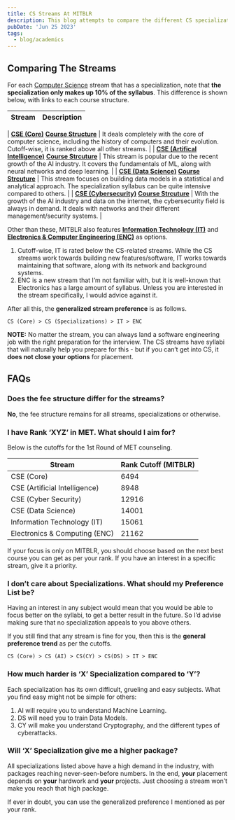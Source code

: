 ```yaml
---
title: CS Streams At MITBLR
description: This blog attempts to compare the different CS specializations at MIT Bangalore, along with a preference order and FAQ.
pubDate: 'Jun 25 2023'
tags:
  - blog/academics
---
```


## Comparing The Streams

For each [Computer Science](https://manipal.edu/mu/campuses/mahe-bengaluru/academics/institution-list/mitblr/program-list.html#Undergraduate) stream that has a specialization, note that **the specialization only makes up 10% of the syllabus**. This difference is shown below, with links to each course structure.

| Stream | Description |
| ------ | ----------- |

| [**CSE (Core)**](https://manipal.edu/mu/campuses/mahe-bengaluru/academics/institution-list/mitblr/program-list/btech/btech-computer-science-engineering.html)
[**Course Structure**](<https://manipal.edu/content/dam/manipal/mu/maheblr/mitblr/documents/course-structures/course-structure-2022-years-onwards/B%20Tech%20CSE%202022%20course%20str%20(1).pdf>) | It deals completely with the core of computer science, including the history of computers and their evolution. Cutoff-wise, it is ranked above all other streams. |
| [**CSE (Artifical Intelligence)**](https://manipal.edu/mu/campuses/mahe-bengaluru/academics/institution-list/mitblr/program-list/btech/BTech-Computer-Science-and-Engineering-Artificial-Intelligence-and-Machine-Learning.html)
[**Course Strcuture**](<https://manipal.edu/content/dam/manipal/mu/maheblr/mitblr/documents/course-structures/course-structure-2022-years-onwards/B%20Tech%20CSE(AI)%20str%202022%20(1).pdf>) | This stream is popular due to the recent growth of the AI industry. It covers the fundamentals of ML, along with neural networks and deep learning. |
| [**CSE (Data Science)**](https://manipal.edu/mu/campuses/mahe-bengaluru/academics/institution-list/mitblr/program-list/btech/btech-computer-science-data-science1.html)
[**Course Strcuture**](<https://manipal.edu/content/dam/manipal/mu/maheblr/mitblr/documents/course-structures/updated-course-structure/BTech%20CSE%20(Data%20Science)%20Course%20Structure%202023.pdf>) | This stream focuses on building data models in a statistical and analytical approach. The specialization syllabus can be quite intensive compared to others. |
| [**CSE (Cybersecurity)**](https://manipal.edu/mu/campuses/mahe-bengaluru/academics/institution-list/mitblr/program-list/btech/btech-computer-science-cyber-security.html)
[**Course Strcuture**](https://manipal.edu/content/dam/manipal/mu/maheblr/mitblr/documents/course-structures/course-structure-2022-years-onwards/Cyber%20Security-Course%20Structure%20-2022.pdf) | With the growth of the AI industry and data on the internet, the cybersecurity field is always in demand. It deals with networks and their different management/security systems. |

Other than these, MITBLR also features [**Information Technology (IT)**](https://manipal.edu/mu/campuses/mahe-bengaluru/academics/institution-list/mitblr/program-list/btech/btech-information-technology.html) and [**Electronics & Computer Engineering (ENC)**](https://manipal.edu/mu/campuses/mahe-bengaluru/academics/institution-list/mitblr/program-list/btech/btech-electronics-and-computer-engineering1.html) as options.

1. Cutoff-wise, IT is rated below the CS-related streams. While the CS streams work towards building new features/software, IT works towards maintaining that software, along with its network and background systems.
2. ENC is a new stream that I’m not familiar with, but it is well-known that Electronics has a large amount of syllabus. Unless you are interested in the stream specifically, I would advice against it.

After all this, the **generalized stream preference** is as follows.

```
CS (Core) > CS (Specializations) > IT > ENC
```

**NOTE:** No matter the stream, you can always land a software engineering job with the right preparation for the interview. The CS streams have syllabi that will naturally help you prepare for this - but if you can’t get into CS, it **does not close your options** for placement.

## FAQs

### Does the fee structure differ for the streams?

**No**, the fee structure remains for all streams, specializations or otherwise.

### I have Rank ‘XYZ’ in MET. What should I aim for?

Below is the cutoffs for the 1st Round of MET counseling.

| Stream                        | Rank Cutoff (MITBLR) |
| ----------------------------- | -------------------- |
| CSE (Core)                    | 6494                 |
| CSE (Artificial Intelligence) | 8948                 |
| CSE (Cyber Security)          | 12916                |
| CSE (Data Science)            | 14001                |
| Information Technology (IT)   | 15061                |
| Electronics & Computing (ENC) | 21162                |

If your focus is only on MITBLR, you should choose based on the next best course you can get as per your rank. If you have an interest in a specific stream, give it a priority.

### I don’t care about Specializations. What should my Preference List be?

Having an interest in any subject would mean that you would be able to focus better on the syllabi, to get a better result in the future. So I’d advise making sure that no specialization appeals to you above others.

If you still find that any stream is fine for you, then this is the **general preference trend** as per the cutoffs.

```
CS (Core) > CS (AI) > CS(CY) > CS(DS) > IT > ENC
```

### How much harder is ‘X’ Specialization compared to ‘Y’?

Each specialization has its own difficult, grueling and easy subjects. What you find easy might not be simple for others:

1. AI will require you to understand Machine Learning.
2. DS will need you to train Data Models.
3. CY will make you understand Cryptography, and the different types of cyberattacks.

### Will ‘X’ Specialization give me a higher package?

All specializations listed above have a high demand in the industry, with packages reaching never-seen-before numbers. In the end, **your** placement depends on **your** hardwork and **your** projects. Just choosing a stream won’t make you reach that high package.

If ever in doubt, you can use the generalized preference I mentioned as per your rank.
